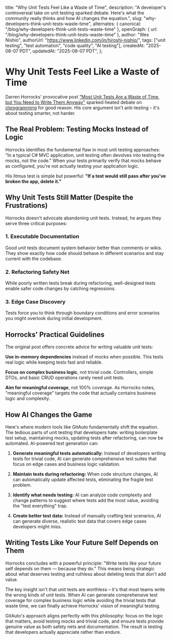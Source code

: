   title: "Why Unit Tests Feel Like a Waste of Time",
  description: "A developer's controversial take on unit testing sparked debate. Here's what the community really thinks and how AI changes the equation.",
  slug: "why-developers-think-unit-tests-waste-time",
  alternates: { canonical: "/blog/why-developers-think-unit-tests-waste-time" },
  openGraph: { url: "/blog/why-developers-think-unit-tests-waste-time" },
  author: "Wes Nishio",
  authorUrl: "https://www.linkedin.com/in/hiroshi-nishio/",
  tags: ["unit testing", "test automation", "code quality", "AI testing"],
  createdAt: "2025-08-07 PDT",
  updatedAt: "2025-08-07 PDT",
};

# Why Unit Tests Feel Like a Waste of Time

Darren Horrocks' provocative post ["Most Unit Tests Are a Waste of Time, but You Need to Write Them Anyway"](https://www.darrenhorrocks.co.uk/most-unit-tests-are-waste-time-but-you-need-to-write-them-anyway/) sparked heated debate on [r/programming](https://www.reddit.com/r/programming/comments/1ma1oir/most_unit_tests_are_a_waste_of_time_but_you_need/) for good reason. His core argument isn't anti-testing – it's about testing smarter, not harder.

## The Real Problem: Testing Mocks Instead of Logic

Horrocks identifies the fundamental flaw in most unit testing approaches: "In a typical C# MVC application, unit testing often devolves into testing the mocks, not the code." When your tests primarily verify that mocks behave as configured, you're not actually testing your application logic.

His litmus test is simple but powerful: **"If a test would still pass after you've broken the app, delete it."**

## Why Unit Tests Still Matter (Despite the Frustrations)

Horrocks doesn't advocate abandoning unit tests. Instead, he argues they serve three critical purposes:

### 1. Executable Documentation
Good unit tests document system behavior better than comments or wikis. They show exactly how code should behave in different scenarios and stay current with the codebase.

### 2. Refactoring Safety Net  
While poorly written tests break during refactoring, well-designed tests enable safer code changes by catching regressions.

### 3. Edge Case Discovery
Tests force you to think through boundary conditions and error scenarios you might overlook during initial development.

## Horrocks' Practical Guidelines

The original post offers concrete advice for writing valuable unit tests:

**Use in-memory dependencies** instead of mocks when possible. This tests real logic while keeping tests fast and reliable.

**Focus on complex business logic**, not trivial code. Controllers, simple DTOs, and basic CRUD operations rarely need unit tests.

**Aim for meaningful coverage**, not 100% coverage. As Horrocks notes, "meaningful coverage" targets the code that actually contains business logic and complexity.

## How AI Changes the Game

Here's where modern tools like GitAuto fundamentally shift the equation. The tedious parts of unit testing that developers hate: writing boilerplate test setup, maintaining mocks, updating tests after refactoring, can now be automated. AI-powered test generation can:

1. **Generate meaningful tests automatically:** Instead of developers writing tests for trivial code, AI can generate comprehensive test suites that focus on edge cases and business logic validation.

2. **Maintain tests during refactoring:** When code structure changes, AI can automatically update affected tests, eliminating the fragile test problem.

3. **Identify what needs testing:** AI can analyze code complexity and change patterns to suggest where tests add the most value, avoiding the "test everything" trap.

4. **Create better test data:** Instead of manually crafting test scenarios, AI can generate diverse, realistic test data that covers edge cases developers might miss.

## Writing Tests Like Your Future Self Depends on Them

Horrocks concludes with a powerful principle: "Write tests like your future self depends on them — because they do." This means being strategic about what deserves testing and ruthless about deleting tests that don't add value.

The key insight isn't that unit tests are worthless – it's that most teams write the wrong kinds of unit tests. When AI can generate comprehensive test coverage for complex business logic while avoiding the trivial tests that waste time, we can finally achieve Horrocks' vision of meaningful testing.

GitAuto's approach aligns perfectly with this philosophy: focus on the logic that matters, avoid testing mocks and trivial code, and ensure tests provide genuine value as both safety nets and documentation. The result is testing that developers actually appreciate rather than endure.